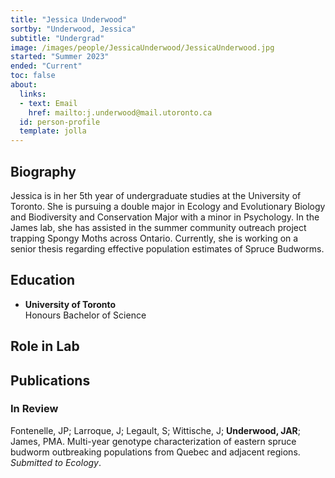 ```yaml
---
title: "Jessica Underwood"
sortby: "Underwood, Jessica"
subtitle: "Undergrad"
image: /images/people/JessicaUnderwood/JessicaUnderwood.jpg
started: "Summer 2023"
ended: "Current"
toc: false
about:
  links:
  - text: Email
    href: mailto:j.underwood@mail.utoronto.ca
  id: person-profile
  template: jolla
---
```


::: {#person-profile}

:::
## Biography

Jessica is in her 5th year of undergraduate studies at the University of Toronto. She is pursuing a double major in Ecology and Evolutionary Biology and Biodiversity and Conservation Major with a minor in Psychology. In the James lab, she has assisted in the summer community outreach project trapping Spongy Moths across Ontario. Currently, she is working on a senior thesis regarding effective population estimates of Spruce Budworms.

## Education

-   **University of Toronto**<br /> Honours Bachelor of Science

## Role in Lab

## Publications

### In Review

Fontenelle, JP; Larroque, J; Legault, S; Wittische, J; **Underwood, JAR**; James, PMA. Multi-year genotype characterization of eastern spruce budworm outbreaking populations from Quebec and adjacent regions. _Submitted to Ecology_.
